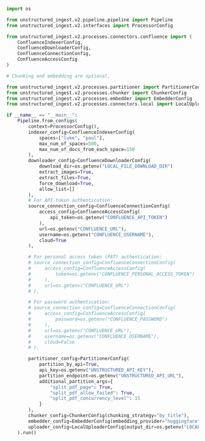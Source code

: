 ```python Python Ingest v2
import os

from unstructured_ingest.v2.pipeline.pipeline import Pipeline
from unstructured_ingest.v2.interfaces import ProcessorConfig

from unstructured_ingest.v2.processes.connectors.confluence import (
    ConfluenceIndexerConfig,
    ConfluenceDownloaderConfig,
    ConfluenceConnectionConfig,
    ConfluenceAccessConfig
)

# Chunking and embedding are optional.

from unstructured_ingest.v2.processes.partitioner import PartitionerConfig
from unstructured_ingest.v2.processes.chunker import ChunkerConfig
from unstructured_ingest.v2.processes.embedder import EmbedderConfig
from unstructured_ingest.v2.processes.connectors.local import LocalUploaderConfig

if __name__ == "__main__":
    Pipeline.from_configs(
        context=ProcessorConfig(),
        indexer_config=ConfluenceIndexerConfig(
            spaces=["luke", "paul"],
            max_num_of_spaces=500,
            max_num_of_docs_from_each_space=150
        ),
        downloader_config=ConfluenceDownloaderConfig(
            download_dir=os.getenv("LOCAL_FILE_DOWNLOAD_DIR")
            extract_images=True,
            extract_files=True,
            force_download=True,
            allow_list=[] 
        ),
        # For API token authentication:
        source_connection_config=ConfluenceConnectionConfig(
            access_config=ConfluenceAccessConfig(
                api_token=os.getenv("CONFLUENCE_API_TOKEN")
            ),
            url=os.getenv("CONFLUENCE_URL"),
            username=os.getenv("CONFLUENCE_USERNAME"), 
            cloud=True
        ),

        # For personal access token (PAT) authentication:
        # source_connection_config=ConfluenceConnectionConfig(
        #     access_config=ConfluenceAccessConfig(
        #         token=os.getenv("CONFLUENCE_PERSONAL_ACCESS_TOKEN")
        #     ),
        #     url=os.getenv("CONFLUENCE_URL")
        # ),

        # For password authentication:
        # source_connection_config=ConfluenceConnectionConfig(
        #     access_config=ConfluenceAccessConfig(
        #         password=os.getenv("CONFLUENCE_PASSWORD")                
        #     ),
        #     url=os.getenv("CONFLUENCE_URL"),
        #     username=os.getenv("CONFLUENCE_USERNAME"), 
        #     cloud=False
        # ),

        partitioner_config=PartitionerConfig(
            partition_by_api=True,
            api_key=os.getenv("UNSTRUCTURED_API_KEY"),
            partition_endpoint=os.getenv("UNSTRUCTURED_API_URL"),
            additional_partition_args={
                "split_pdf_page": True,
                "split_pdf_allow_failed": True,
                "split_pdf_concurrency_level": 15
            }
        ),
        chunker_config=ChunkerConfig(chunking_strategy="by_title"),
        embedder_config=EmbedderConfig(embedding_provider="huggingface"),
        uploader_config=LocalUploaderConfig(output_dir=os.getenv("LOCAL_FILE_OUTPUT_DIR"))
    ).run()
```
